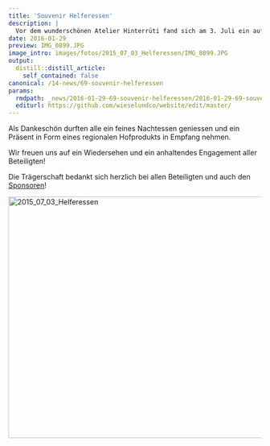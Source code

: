 ```yaml
---
title: 'Souvenir Helferessen'
description: |
  Vor dem wunderschönen Atelier Hinterrüti fand sich am 3. Juli ein aufgewecktes Grüppchen ein. Allesamt Menschen, die sich im bisherigen Verlauf des Projekts engagiert haben. Folgend einige Beispiel für ihr Engagement: Mitwirken bei Standaktionen, Exkursionen und Infoveranstaltungen. Tatkräftiges Anpacken beim Erstellen von Asthaufen für Kleinraubtiere. Betreuen von Spurentunneln, um festzustellen, ob die Massnahmen für Kleinraubtiere attraktiv sind.
date: 2016-01-29
preview: IMG_0899.JPG
image_intro: images/fotos/2015_07_03_Helferessen/IMG_0899.JPG
output:
  distill::distill_article:
    self_contained: false
canonical: /14-news/69-souvenir-helferessen
params:
  rmdpath: _news/2016-01-29-69-souvenir-helferessen/2016-01-29-69-souvenir-helferessen.Rmd
  editurl: https://github.com/wieselundco/website/edit/master/
---
```




Als Dankeschön durften alle ein feines Nachtessen geniessen und ein
Präsent in Form eines regionalen Hofprodukts in Empfang nehmen.

Wir freuen uns auf ein Wiedersehen und ein anhaltendes Engagement aller
Beteiligten!

Die Trägerschaft bedankt sich herzlich bei allen Beteiligten und auch
den [Sponsoren](/ueber-uns/7-partner/)!

<!-- {gallery}fotos/2015\_07\_03\_Helferessen{/gallery}-->

<a data-flickr-embed="true" href="https://www.flickr.com/photos/193617721@N08/albums/72157719595771639" title="2015_07_03_Helferessen"><img src="https://live.staticflickr.com/65535/51337282442_36c5c06383_z.jpg" width="640" height="480" alt="2015_07_03_Helferessen"></a><script async src="//embedr.flickr.com/assets/client-code.js" charset="utf-8"></script>

```r



```

<!--http://wieselundco.ch/14-news/69-souvenir-helferessen-->
